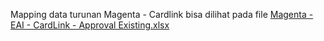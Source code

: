Mapping data turunan Magenta - Cardlink bisa dilihat pada file [Magenta - EAI - CardLink - Approval Existing.xlsx](https://bcaoffice365-my.sharepoint.com/:x:/g/personal/u550700_bca_co_id/ES8y4CVZVf5EhSxHujNHigIBU-JXtMD02McK8DV1-xeT2Q?e=VdjGt2)